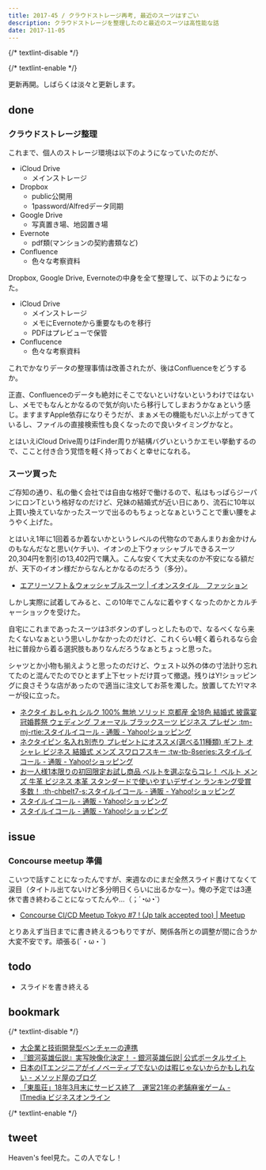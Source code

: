 ```yaml
---
title: 2017-45 / クラウドストレージ再考, 最近のスーツはすごい
description: クラウドストレージを整理したのと最近のスーツは高性能な話
date: 2017-11-05
---
```


{/* textlint-disable */}


{/* textlint-enable */}

更新再開。しばらくは淡々と更新します。

## done

###  クラウドストレージ整理

これまで、個人のストレージ環境は以下のようになっていたのだが、

- iCloud Drive
    - メインストレージ
- Dropbox
    - public公開用
    - 1password/Alfredデータ同期
- Google Drive
    - 写真置き場、地図置き場
- Evernote
    - pdf類(マンションの契約書類など)
- Confluence
    - 色々な考察資料

Dropbox, Google Drive, Evernoteの中身を全て整理して、以下のようになった。

- iCloud Drive
    - メインストレージ
    - メモにEvernoteから重要なものを移行
    - PDFはプレビューで保管
- Conflucence
    - 色々な考察資料

これでかなりデータの整理事情は改善されたが、後はConfluenceをどうするか。

正直、Confluenceのデータも絶対にそこでないといけないというわけではないし、メモでもなんとかなるので気が向いたら移行してしまおうかなぁという感じ。ますますApple依存になりそうだが、まぁメモの機能もだいぶ上がってきているし、ファイルの直接検索性も良くなったので良いタイミングかなと。

とはいえiCloud Drive周りはFinder周りが結構バグいというかエモい挙動するので、ここと付き合う覚悟を軽く持っておくと幸せになれる。

###  スーツ買った

ご存知の通り、私の働く会社では自由な格好で働けるので、私はもっぱらジーパンにロンTという格好なのだけど、兄妹の結婚式が近い日にあり、流石に10年以上買い換えていなかったスーツで出るのもちょっとなぁということで重い腰をようやく上げた。

とはいえ1年に1回着るか着ないかというレベルの代物なのであんまりお金かけんのもなんだなと思い(ケチい)、イオンの上下ウォッシャブルできるスーツ20,304円を割引の13,402円で購入。こんな安くて大丈夫なのか不安になる額だが、天下のイオン様だからなんとかなるのだろう（多分）。

- [エアリーソフト＆ウォッシャブルスーツ | イオンスタイル　ファッション](https://shops.aeonsquare.net/shop/c/c1820201085/)

しかし実際に試着してみると、この10年でこんなに着やすくなったのかとカルチャーショックを受けた。

自宅にこれまであったスーツは3ボタンのずしっとしたもので、なるべくなら来たくないなぁという思いしかなかったのだけど、これくらい軽く着られるなら会社に普段から着る選択肢もありなんだろうなぁとちょっと思った。

シャツとか小物も揃えようと思ったのだけど、ウェスト以外の体の寸法計り忘れてたのと混んでたのでひとまず上下セットだけ買って撤退。残りはY!ショッピングに良さそうな店があったので適当に注文してお茶を濁した。放置してたY!マネーが役に立った。

- [ネクタイ おしゃれ シルク 100% 無地 ソリッド 京都産 全18色 結婚式 披露宴 冠婚葬祭 ウェディング フォーマル ブラックスーツ ビジネス プレゼン :tm-mj-rtie:スタイルイコール - 通販 - Yahoo!ショッピング](https://store.shopping.yahoo.co.jp/styleequal/tm-mj-rtie.html)
- [ネクタイピン 名入れ別売り プレゼントにオススメ(選べる11種類) ギフト オシャレ ビジネス 結婚式 メンズ スワロフスキー :tw-tb-8series:スタイルイコール - 通販 - Yahoo!ショッピング](https://store.shopping.yahoo.co.jp/styleequal/tw-tb-8series.html)
- [お一人様1本限りの初回限定お試し商品 ベルトを選ぶならコレ！ ベルト メンズ 牛革 ビジネス 本革 スタンダードで使いやすいデザイン ランキング受賞多数！ :th-chbelt7-s:スタイルイコール - 通販 - Yahoo!ショッピング](https://store.shopping.yahoo.co.jp/styleequal/th-chbelt7-s.html)
- [スタイルイコール - 通販 - Yahoo!ショッピング](https://store.shopping.yahoo.co.jp/styleequal/hk-socks2set.html)
- [スタイルイコール - 通販 - Yahoo!ショッピング](https://store.shopping.yahoo.co.jp/styleequal/100yenhk50shirt.html)


## issue

###  Concourse meetup 準備

こいつで話すことになったんですが、来週なのにまだ全然スライド書けてなくて涙目（タイトル出てないけど多分明日くらいに出るかなー）。俺の予定では3連休で書き終わることになってたんや...（；´◔ω◔`）

- [Concourse CI/CD Meetup Tokyo #7 ! (Jp talk accepted too) | Meetup](https://www.meetup.com/ja-JP/Concourse-CI-Tokyo-Meetup/events/244165635/)

とりあえず当日までに書き終えるつもりですが、関係各所との調整が間に合うか大変不安です。頑張る(´・ω・`)

## todo

- スライドを書き終える

## bookmark

{/* textlint-disable */}

- [大企業と技術開発型ベンチャーの連携](https://www.slideshare.net/masamasujima/ss-81251408)
- [『銀河英雄伝説』実写映像化決定！ - 銀河英雄伝説│公式ポータルサイト](https://ginei.club/infoDetail.php?iKey=100)
- [日本のITエンジニアがイノベーティブでないのは暇じゃないからかもしれない - メソッド屋のブログ](https://simplearchitect.hatenablog.com/entry/2017/10/30/080317)
- [「東風荘」18年3月末にサービス終了　運営21年の老舗麻雀ゲーム - ITmedia ビジネスオンライン](https://www.itmedia.co.jp/business/articles/1711/02/news086.html)

{/* textlint-enable */}

## tweet

Heaven's feel見た。この人でなし！

<X url="https://twitter.com/legnoh/status/926235384106889218" />
